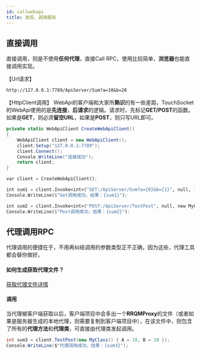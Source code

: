 ```yaml
---
id: callwebapi
title: 发现、调用服务
---
```


## 直接调用

直接调用，则是不使用**任何代理**，直接Call RPC，使用比较简单，**浏览器**也能直接调用实现。

【Url请求】

```scheme
http://127.0.0.1:7789/ApiServer/Sum?a=10&b=20
```

【HttpClient调用】
WebApi的客户端和大家所**熟识**的有一些差距，TouchSocket的WebApi使用的是**先连接**，**后请求**的逻辑。请求时，先标记**GET/POST**的函数。如果是**GET**，则必须**留空URL**，如果是**POST**，则只写URL即可。

```csharp
private static WebApiClient CreateWebApiClient()
{
    WebApiClient client = new WebApiClient();
    client.Setup("127.0.0.1:7789");
    client.Connect();
    Console.WriteLine("连接成功");
    return client;
}
```

```scheme
var client = CreateWebApiClient();

int sum1 = client.Invoke<int>("GET:/ApiServer/Sum?a={0}&b={1}", null, 10, 20);
Console.WriteLine($"Get调用成功，结果：{sum1}");

int sum2 = client.Invoke<int>("POST:/ApiServer/TestPost", null, new MyClass() { A = 10, B = 20 });
Console.WriteLine($"Post调用成功，结果：{sum2}");
```

<a name="rrWhi"></a>

## 代理调用RPC

代理调用的便捷在于，不用再纠结调用的参数类型正不正确，因为这些，代理工具都会替你做好。 <a name="AbsXl"></a>

#### 如何生成获取代理文件？

[获取代理文件详情](https://www.yuque.com/eo2w71/rrqm/a13509bfc3581f4576861b690b4a809a) <a name="jsQUz"></a>

#### 调用

当代理被客户端获取以后，客户端项目中会多出一个**RRQMProxy**的文件（或者如果是服务器生成的本地代理，则需要复制到客户端项目中），在该文件中，则包含了所有的**代理方法**和**代理类**，可直接由代理类发起调用。


```csharp
int sum3 = client.TestPost(new MyClass() { A = 10, B = 20 });
Console.WriteLine($"代理调用成功，结果：{sum3}");
```
